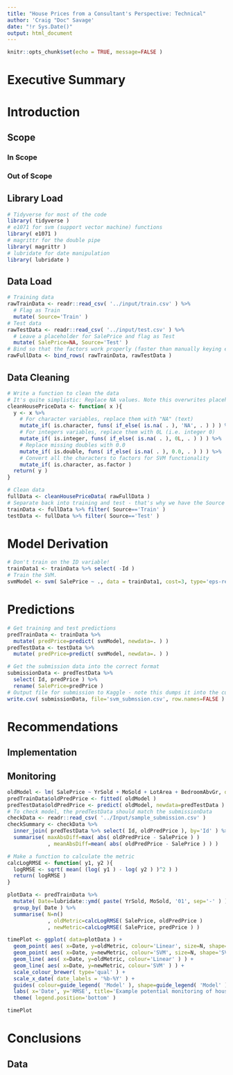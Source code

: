 ```yaml
---
title: "House Prices from a Consultant's Perspective: Technical"
author: 'Craig "Doc" Savage'
date: "!r Sys.Date()"
output: html_document
---
```


```r
knitr::opts_chunk$set(echo = TRUE, message=FALSE )
```

# Executive Summary

# Introduction

## Scope

### In Scope

### Out of Scope

## Library Load

```r
# Tidyverse for most of the code
library( tidyverse )
# e1071 for svm (support vector machine) functions
library( e1071 )
# magrittr for the double pipe
library( magrittr )
# lubridate for date manipulation
library( lubridate )
```

## Data Load

```r
# Training data
rawTrainData <- readr::read_csv( '../input/train.csv' ) %>%
  # Flag as Train
  mutate( Source='Train' )
# Test data
rawTestData <- readr::read_csv( '../input/test.csv' ) %>%
  # Leave a placeholder for SalePrice and flag as Test
  mutate( SalePrice=NA, Source='Test' )
# Bind so that the factors work properly (faster than manually keying everything in)
rawFullData <- bind_rows( rawTrainData, rawTestData )
```

## Data Cleaning

```r
# Write a function to clean the data
# It's quite simplistic: Replace NA values. Note this overwrites placeholder for test data - but that's fine.
cleanHousePriceData <- function( x ){
  y <- x %>%
    # For character variables, replace them with "NA" (text)
    mutate_if( is.character, funs( if_else( is.na( . ), 'NA', . ) ) ) %>%
    # For integers variables, replace them with 0L (i.e. integer 0) 
    mutate_if( is.integer, funs( if_else( is.na( . ), 0L, . ) ) ) %>%
    # Replace missing doubles with 0.0
    mutate_if( is.double, funs( if_else( is.na( . ), 0.0, . ) ) ) %>%
    # Convert all the characters to factors for SVM functionality
    mutate_if( is.character, as.factor )
  return( y )
}

# Clean data
fullData <- cleanHousePriceData( rawFullData )
# Separate back into training and test - that's why we have the Source variable. ;)
trainData <- fullData %>% filter( Source=='Train' )
testData <- fullData %>% filter( Source=='Test' )
```

# Model Derivation


```r
# Don't train on the ID variable!
trainData1 <- trainData %>% select( -Id )
# Train the SVM. 
svmModel <- svm( SalePrice ~ ., data = trainData1, cost=3, type='eps-regression' )
```

# Predictions

```r
# Get training and test predictions
predTrainData <- trainData %>% 
  mutate( predPrice=predict( svmModel, newdata=. ) )
predTestData <- testData %>%
  mutate( predPrice=predict( svmModel, newdata=. ) ) 

# Get the submission data into the correct format
submissionData <- predTestData %>% 
  select( Id, predPrice ) %>%
  rename( SalePrice=predPrice )
# Output file for submission to Kaggle - note this dumps it into the current directory!
write.csv( submissionData, file='svm_submssion.csv', row.names=FALSE )
```

# Recommendations

## Implementation

## Monitoring

```r
oldModel <- lm( SalePrice ~ YrSold + MoSold + LotArea + BedroomAbvGr, data=predTrainData )
predTrainData$oldPredPrice <- fitted( oldModel )
predTestData$oldPredPrice <- predict( oldModel, newdata=predTestData )
# To check model, the predTestData should match the submissionData
checkData <- readr::read_csv( '../Input/sample_submission.csv' )
checkSummary <- checkData %>%
  inner_join( predTestData %>% select( Id, oldPredPrice ), by='Id' ) %>%
  summarise( maxAbsDiff=max( abs( oldPredPrice - SalePrice ) )
             , meanAbsDiff=mean( abs( oldPredPrice - SalePrice ) ) )
```

```r
# Make a function to calculate the metric
calcLogRMSE <- function( y1, y2 ){
  logRMSE <- sqrt( mean( (log( y1 ) - log( y2 ) )^2 ) )
  return( logRMSE )
}

plotData <- predTrainData %>%
  mutate( Date=lubridate::ymd( paste( YrSold, MoSold, '01', sep='-' ) ) ) %>%
  group_by( Date ) %>%
  summarise( N=n()
             , oldMetric=calcLogRMSE( SalePrice, oldPredPrice )
             , newMetric=calcLogRMSE( SalePrice, predPrice ) )

timePlot <- ggplot( data=plotData ) +
  geom_point( aes( x=Date, y=oldMetric, colour='Linear', size=N, shape='Linear' ) ) +
  geom_point( aes( x=Date, y=newMetric, colour='SVM', size=N, shape='SVM' ) ) + 
  geom_line( aes( x=Date, y=oldMetric, colour='Linear' ) ) +
  geom_line( aes( x=Date, y=newMetric, colour='SVM' ) ) + 
  scale_colour_brewer( type='qual' ) +
  scale_x_date( date_labels = '%b-%Y' ) +
  guides( colour=guide_legend( 'Model' ), shape=guide_legend( 'Model' ) ) +
  labs( x='Date', y='RMSE', title='Example potential monitoring of house price prediction model performance', subtitle='Log RMSE metric' ) +
  theme( legend.position='bottom' )

timePlot
```

# Conclusions

## Data